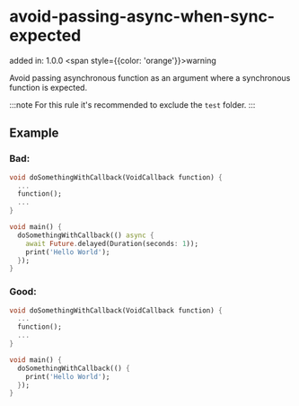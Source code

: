 # avoid-passing-async-when-sync-expected
added in: 1.0.0 <span style={{color: 'orange'}}>warning</span>

Avoid passing asynchronous function as an argument where a synchronous function is expected.

:::note
For this rule it's recommended to exclude the `test` folder.
:::

## Example
### Bad:
```dart
void doSomethingWithCallback(VoidCallback function) {
  ...
  function();
  ...
}

void main() {
  doSomethingWithCallback(() async {
    await Future.delayed(Duration(seconds: 1));
    print('Hello World');
  });
}
```
### Good:
```dart
void doSomethingWithCallback(VoidCallback function) {
  ...
  function();
  ...
}

void main() {
  doSomethingWithCallback(() {
    print('Hello World');
  });
}
```
